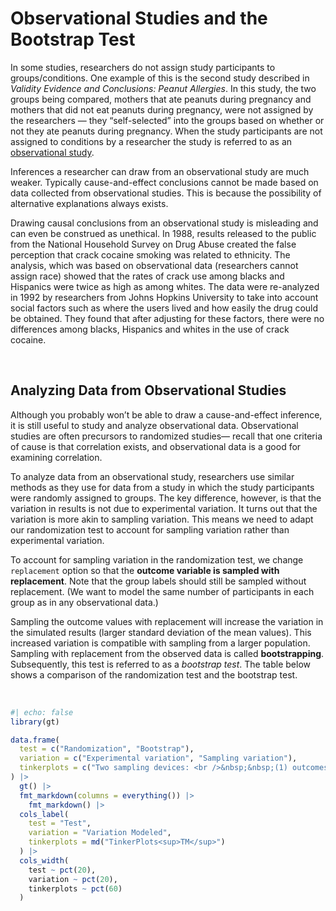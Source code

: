 # Observational Studies and the Bootstrap Test {-}

In some studies, researchers do not assign study participants to groups/conditions. One example of this is the second study described in *Validity Evidence and Conclusions: Peanut Allergies*. In this study, the two groups being compared, mothers that ate peanuts during pregnancy and mothers that did not eat peanuts during pregnancy, were not assigned by the researchers &mdash; they "self-selected" into the groups based on whether or not they ate peanuts during pregnancy. When the study participants are not assigned to conditions by a researcher the study is referred to as an [observational study](http://atlasti.com/observational-research/).

Inferences a researcher can draw from an observational study are much weaker. Typically cause-and-effect conclusions cannot be made based on data collected from observational studies. This is because the possibility of alternative explanations always exists. 

Drawing causal conclusions from an observational study is misleading and can even be construed as unethical. In 1988, results released to the public from the National Household Survey on Drug Abuse created the false perception that crack cocaine smoking was related to ethnicity. The analysis, which was based on observational data (researchers cannot assign race) showed that the rates of crack use among blacks and Hispanics were twice as high as among whites. The data were re-analyzed in 1992 by researchers from Johns Hopkins University to take into account social factors such as where the users lived and how easily the drug could be obtained. They found that after adjusting for these factors, there were no differences among blacks, Hispanics and whites in the use of crack cocaine.

<br />


## Analyzing Data from Observational Studies {-}

Although you probably won't be able to draw a cause-and-effect inference, it is still useful to study and analyze observational data. Observational studies are often precursors to randomized studies&mdash; recall that one criteria of cause is that correlation exists, and observational data is a good for examining correlation.

To analyze data from an observational study, researchers use similar methods as they use for data from a study in which the study participants were randomly assigned to groups. The key difference, however, is that the variation in results is not due to experimental variation. It turns out that the variation is more akin to sampling variation. This means we need to adapt our randomization test to account for sampling variation rather than experimental variation.

To account for sampling variation in the randomization test, we change `replacement` option so that the **outcome variable is sampled with replacement**. Note that the group labels should still be sampled without replacement. (We want to model the same number of participants in each group as in any observational data.)

Sampling the outcome values with replacement will increase the variation in the simulated results (larger standard deviation of the mean values). This increased variation is compatible with sampling from a larger population. Sampling with replacement from the observed data is called **bootstrapping**. Subsequently, this test is referred to as a *bootstrap test*. The table below shows a comparison of the randomization test and the bootstrap test.

<br />


```r
#| echo: false
library(gt)

data.frame(
  test = c("Randomization", "Bootstrap"),
  variation = c("Experimental variation", "Sampling variation"),
  tinkerplots = c("Two sampling devices: <br />&nbsp;&nbsp;(1) outcomes (sampled without replacement); and <br />&nbsp;&nbsp;(2) group labels (sampled without replacement)", "Two sampling devices: <br />&nbsp;&nbsp;(1) outcomes (sampled with replacement); and <br />&nbsp;&nbsp;(2) group labels (sampled without replacement)") 
) |>
  gt() |>
  fmt_markdown(columns = everything()) |>
    fmt_markdown() |>
  cols_label(
    test = "Test",
    variation = "Variation Modeled",
    tinkerplots = md("TinkerPlots<sup>TM</sup>")
  ) |>  
  cols_width(
    test ~ pct(20),
    variation ~ pct(20),
    tinkerplots ~ pct(60)
  )
```


<br />
